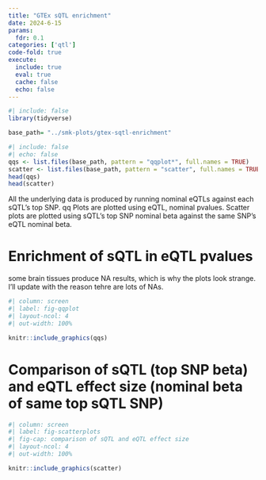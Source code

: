 ```yaml
---
title: "GTEx sQTL enrichment"
date: 2024-6-15
params: 
  fdr: 0.1
categories: ['qtl']
code-fold: true
execute:
  include: true
  eval: true
  cache: false
  echo: false
---
```




```r
#| include: false
library(tidyverse)
```
```r
base_path= "../smk-plots/gtex-sqtl-enrichment"

```

```r
#| include: false
#| echo: false
qqs <- list.files(base_path, pattern = "qqplot*", full.names = TRUE)
scatter <- list.files(base_path, pattern = "scatter", full.names = TRUE)
head(qqs)
head(scatter)
```

All the underlying data is produced by running nominal eQTLs against each sQTL's top SNP. qq Plots are plotted using eQTL, nominal pvalues. Scatter plots are plotted using sQTL's top SNP nominal beta against the same SNP's eQTL nominal beta.

# Enrichment of sQTL in eQTL pvalues

some brain tissues produce NA results, which is why the plots look strange. I'll update with the reason tehre are lots of NAs. 

```r
#| column: screen
#| label: fig-qqplot
#| layout-ncol: 4
#| out-width: 100%

knitr::include_graphics(qqs)
```


# Comparison of sQTL (top SNP beta) and eQTL effect size (nominal beta of same top sQTL SNP)

```r
#| column: screen
#| label: fig-scatterplots
#| fig-cap: comparison of sQTL and eQTL effect size
#| layout-ncol: 4
#| out-width: 100%

knitr::include_graphics(scatter)
```

